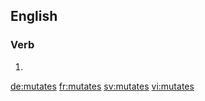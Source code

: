 ==English==

===Verb===
{{head|en}}

# {{en-third-person singular of|mutate}}

[[de:mutates]]
[[fr:mutates]]
[[sv:mutates]]
[[vi:mutates]]